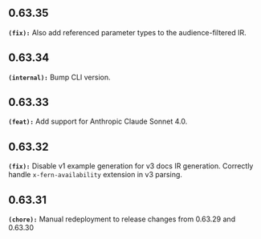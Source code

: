 ## 0.63.35
**`(fix):`** Also add referenced parameter types to the audience-filtered IR.


## 0.63.34
**`(internal):`** Bump CLI version.


## 0.63.33
**`(feat):`** Add support for Anthropic Claude Sonnet 4.0.


## 0.63.32
**`(fix):`** Disable v1 example generation for v3 docs IR generation.
Correctly handle `x-fern-availability` extension in v3 parsing.


## 0.63.31
**`(chore):`** Manual redeployment to release changes from 0.63.29 and 0.63.30


